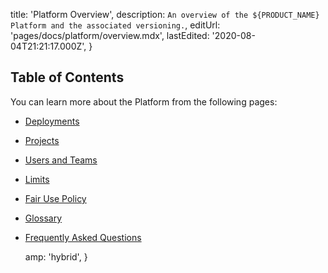
  title: 'Platform Overview',
  description: `An overview of the ${PRODUCT_NAME} Platform and the associated versioning.`,
  editUrl: 'pages/docs/platform/overview.mdx',
  lastEdited: '2020-08-04T21:21:17.000Z',
}

## Table of Contents

You can learn more about the <ProductName /> Platform from the following pages:

- [Deployments](/docs/v2/platform/deployments)
- [Projects](/docs/v2/platform/projects)
- [Users and Teams](/docs/v2/platform/users-and-teams)
- [Limits](/docs/v2/platform/limits)
- [Fair Use Policy](/docs/v2/platform/fair-use-policy)
- [Glossary](/docs/v2/platform/glossary)
- [Frequently Asked Questions](/docs/v2/platform/frequently-asked-questions)


  amp: 'hybrid',
}
